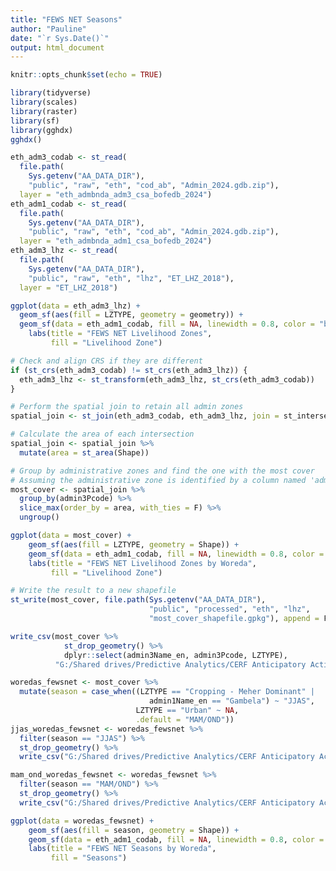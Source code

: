 ```yaml
---
title: "FEWS NET Seasons"
author: "Pauline"
date: "`r Sys.Date()`"
output: html_document
---
```


```r
knitr::opts_chunk$set(echo = TRUE)
```

```r
library(tidyverse)
library(scales)
library(raster)
library(sf)
library(gghdx)
gghdx()
```

```r
eth_adm3_codab <- st_read(
  file.path(
    Sys.getenv("AA_DATA_DIR"),
    "public", "raw", "eth", "cod_ab", "Admin_2024.gdb.zip"), 
  layer = "eth_admbnda_adm3_csa_bofedb_2024")
eth_adm1_codab <- st_read(
  file.path(
    Sys.getenv("AA_DATA_DIR"),
    "public", "raw", "eth", "cod_ab", "Admin_2024.gdb.zip"), 
  layer = "eth_admbnda_adm1_csa_bofedb_2024")
eth_adm3_lhz <- st_read(
  file.path(
    Sys.getenv("AA_DATA_DIR"),
    "public", "raw", "eth", "lhz", "ET_LHZ_2018"), 
  layer = "ET_LHZ_2018")

ggplot(data = eth_adm3_lhz) +
  geom_sf(aes(fill = LZTYPE, geometry = geometry)) + 
  geom_sf(data = eth_adm1_codab, fill = NA, linewidth = 0.8, color = "black") +
    labs(title = "FEWS NET Livelihood Zones",
         fill = "Livelihood Zone")

# Check and align CRS if they are different
if (st_crs(eth_adm3_codab) != st_crs(eth_adm3_lhz)) {
  eth_adm3_lhz <- st_transform(eth_adm3_lhz, st_crs(eth_adm3_codab))
}

# Perform the spatial join to retain all admin zones
spatial_join <- st_join(eth_adm3_codab, eth_adm3_lhz, join = st_intersects)

# Calculate the area of each intersection
spatial_join <- spatial_join %>%
  mutate(area = st_area(Shape))

# Group by administrative zones and find the one with the most cover
# Assuming the administrative zone is identified by a column named 'admin_zone'
most_cover <- spatial_join %>%
  group_by(admin3Pcode) %>%
  slice_max(order_by = area, with_ties = F) %>%
  ungroup()

ggplot(data = most_cover) +
    geom_sf(aes(fill = LZTYPE, geometry = Shape)) + 
    geom_sf(data = eth_adm1_codab, fill = NA, linewidth = 0.8, color = "black") +
    labs(title = "FEWS NET Livelihood Zones by Woreda",
         fill = "Livelihood Zone")

# Write the result to a new shapefile
st_write(most_cover, file.path(Sys.getenv("AA_DATA_DIR"), 
                               "public", "processed", "eth", "lhz", 
                               "most_cover_shapefile.gpkg"), append = F)

write_csv(most_cover %>%
            st_drop_geometry() %>%
            dplyr::select(admin3Name_en, admin3Pcode, LZTYPE), 
          "G:/Shared drives/Predictive Analytics/CERF Anticipatory Action/Ethiopia/2024/Trigger Development/fewsnet_lhz_woredas.csv")

woredas_fewsnet <- most_cover %>%
  mutate(season = case_when((LZTYPE == "Cropping - Meher Dominant" | 
                               admin1Name_en == "Gambela") ~ "JJAS",
                            LZTYPE == "Urban" ~ NA,
                            .default = "MAM/OND"))
jjas_woredas_fewsnet <- woredas_fewsnet %>%
  filter(season == "JJAS") %>%
  st_drop_geometry() %>%
  write_csv("G:/Shared drives/Predictive Analytics/CERF Anticipatory Action/Ethiopia/2024/Trigger Development/jjas_woredas_fewsnet.csv")

mam_ond_woredas_fewsnet <- woredas_fewsnet %>%
  filter(season == "MAM/OND") %>%
  st_drop_geometry() %>%
  write_csv("G:/Shared drives/Predictive Analytics/CERF Anticipatory Action/Ethiopia/2024/Trigger Development/mam_ond_woredas_fewsnet.csv")

ggplot(data = woredas_fewsnet) +
    geom_sf(aes(fill = season, geometry = Shape)) + 
    geom_sf(data = eth_adm1_codab, fill = NA, linewidth = 0.8, color = "black") +
    labs(title = "FEWS NET Seasons by Woreda",
         fill = "Seasons")
```

